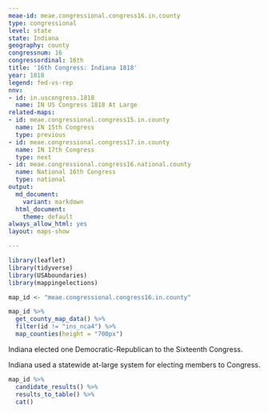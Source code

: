 ```yaml
---
meae-id: meae.congressional.congress16.in.county
type: congressional
level: state
state: Indiana
geography: county
congressnum: 16
congressordinal: 16th
title: '16th Congress: Indiana 1818'
year: 1818
legend: fed-vs-rep
nnv:
- id: in.uscongress.1818
  name: IN US Congress 1818 At Large
related-maps:
- id: meae.congressional.congress15.in.county
  name: IN 15th Congress
  type: previous
- id: meae.congressional.congress17.in.county
  name: IN 17th Congress
  type: next
- id: meae.congressional.congress16.national.county
  name: National 16th Congress
  type: national
output:
  md_document:
    variant: markdown
  html_document:
    theme: default
always_allow_html: yes
layout: maps-show

---
```


```r
library(leaflet)
library(tidyverse)
library(USAboundaries)
library(mappingelections)

map_id <- "meae.congressional.congress16.in.county"
```

<div class="map">

```r
map_id %>%
  get_county_map_data() %>%
  filter(id != "ins_nca4") %>%
  map_counties(height = "700px")
```

</div>

Indiana elected one Democratic-Republican to the Sixteenth Congress. 

Indiana used a statewide at-large system for electing members to Congress.

<div class="results-table">

```r
map_id %>%
  candidate_results() %>%
  results_to_table() %>%
  cat()
```

</div>
